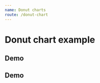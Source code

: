 ```yaml
---
name: Donut charts
route: /donut-chart
---
```



# Donut chart example

## Demo
<Playground>
    <DonutChart
        colors={ ['red', 'orange', 'yellow', 'green'] }
        legendPosition='outside'
        resultFormatType="percent"
        toolboxTooltip={{ saveAsImage: 'saving'}}
        title='Total de S.S. por criticidade'
        center={ ['50%', '50%'] }
        donutRadius={ ['58%' , '70%'] }
        tooltip={{
            label: 'Criticidade',
            result: 'Total de SSs'
        }}
        data={ 
            [ 
                { name: "Emergencial", value: 120 },
                { name: "Alta", value: 234 },
                { name: "Média", value: 500 },
                { name: "Baixa", value: 440 }
            ] 
        }
    />
</Playground>

## Demo
<Playground>
    <DonutChart
        selectedMode
        colors={ ['blue', 'green'] }
        legendPosition='inside'
        labelFontColor='white'
        centerPieValueFontSize={ 28 }
        resultFormatType="percent"
        toolboxTooltip={{ saveAsImage: 'saving'}}
        title='Pesquisas relacionadas'
        center={ ['50%', '50%'] }
        donutRadius={ ['40%' , '70%'] }
        donutCenterValue={ '83,35%' }
        data={ 
            [ 
                { name: 'Com resposta', value: 781 },
                { name: 'Sem resposta', value: 156 },
            ] 
        }
    />
</Playground>